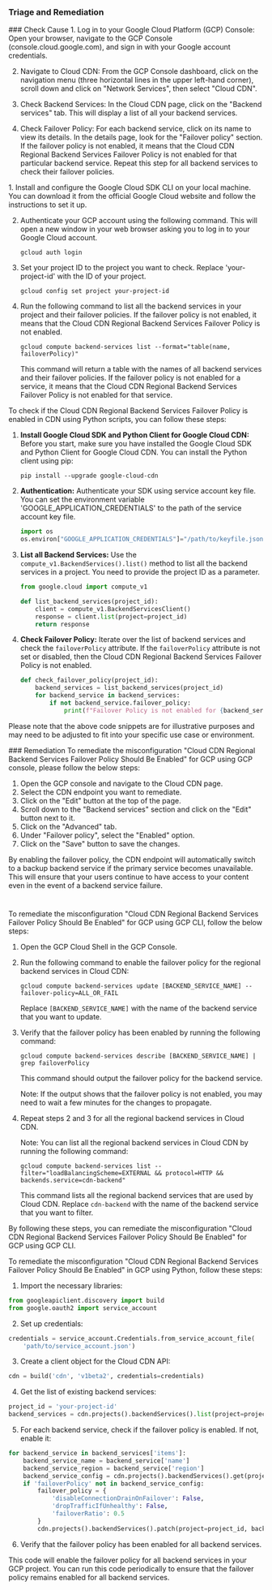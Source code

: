 
### Triage and Remediation
<Tabs>

<Tab title='Cause'>
### Check Cause
<AccordionGroup>
<Accordion title='Using Console' defaultOpen='true'>
1. Log in to your Google Cloud Platform (GCP) Console: Open your browser, navigate to the GCP Console (console.cloud.google.com), and sign in with your Google account credentials.

2. Navigate to Cloud CDN: From the GCP Console dashboard, click on the navigation menu (three horizontal lines in the upper left-hand corner), scroll down and click on "Network Services", then select "Cloud CDN".

3. Check Backend Services: In the Cloud CDN page, click on the "Backend services" tab. This will display a list of all your backend services.

4. Check Failover Policy: For each backend service, click on its name to view its details. In the details page, look for the "Failover policy" section. If the failover policy is not enabled, it means that the Cloud CDN Regional Backend Services Failover Policy is not enabled for that particular backend service. Repeat this step for all backend services to check their failover policies.
</Accordion>

<Accordion title='Using CLI'>
1. Install and configure the Google Cloud SDK CLI on your local machine. You can download it from the official Google Cloud website and follow the instructions to set it up.

2. Authenticate your GCP account using the following command. This will open a new window in your web browser asking you to log in to your Google Cloud account.
   ```
   gcloud auth login
   ```

3. Set your project ID to the project you want to check. Replace 'your-project-id' with the ID of your project.
   ```
   gcloud config set project your-project-id
   ```

4. Run the following command to list all the backend services in your project and their failover policies. If the failover policy is not enabled, it means that the Cloud CDN Regional Backend Services Failover Policy is not enabled.
   ```
   gcloud compute backend-services list --format="table(name, failoverPolicy)"
   ```
   This command will return a table with the names of all backend services and their failover policies. If the failover policy is not enabled for a service, it means that the Cloud CDN Regional Backend Services Failover Policy is not enabled for that service.
</Accordion>

<Accordion title='Using Python'>
To check if the Cloud CDN Regional Backend Services Failover Policy is enabled in CDN using Python scripts, you can follow these steps:

1. **Install Google Cloud SDK and Python Client for Google Cloud CDN:**
   Before you start, make sure you have installed the Google Cloud SDK and Python Client for Google Cloud CDN. You can install the Python client using pip:
   ```
   pip install --upgrade google-cloud-cdn
   ```

2. **Authentication:**
   Authenticate your SDK using service account key file. You can set the environment variable 'GOOGLE_APPLICATION_CREDENTIALS' to the path of the service account key file.
   ```python
   import os
   os.environ["GOOGLE_APPLICATION_CREDENTIALS"]="/path/to/keyfile.json"
   ```

3. **List all Backend Services:**
   Use the `compute_v1.BackendServices().list()` method to list all the backend services in a project. You need to provide the project ID as a parameter.
   ```python
   from google.cloud import compute_v1

   def list_backend_services(project_id):
       client = compute_v1.BackendServicesClient()
       response = client.list(project=project_id)
       return response
   ```

4. **Check Failover Policy:**
   Iterate over the list of backend services and check the `failoverPolicy` attribute. If the `failoverPolicy` attribute is not set or disabled, then the Cloud CDN Regional Backend Services Failover Policy is not enabled.
   ```python
   def check_failover_policy(project_id):
       backend_services = list_backend_services(project_id)
       for backend_service in backend_services:
           if not backend_service.failover_policy:
               print(f"Failover Policy is not enabled for {backend_service.name}")
   ```

Please note that the above code snippets are for illustrative purposes and may need to be adjusted to fit into your specific use case or environment.
</Accordion>

</AccordionGroup>
</Tab>
<Tab title='Remediation'>
### Remediation

<AccordionGroup>
<Accordion title='Using Console' defaultOpen='true'>
To remediate the misconfiguration "Cloud CDN Regional Backend Services Failover Policy Should Be Enabled" for GCP using GCP console, please follow the below steps:

1. Open the GCP console and navigate to the Cloud CDN page.
2. Select the CDN endpoint you want to remediate.
3. Click on the "Edit" button at the top of the page.
4. Scroll down to the "Backend services" section and click on the "Edit" button next to it.
5. Click on the "Advanced" tab.
6. Under "Failover policy", select the "Enabled" option.
7. Click on the "Save" button to save the changes.

By enabling the failover policy, the CDN endpoint will automatically switch to a backup backend service if the primary service becomes unavailable. This will ensure that your users continue to have access to your content even in the event of a backend service failure.

#
</Accordion>

<Accordion title='Using CLI'>
To remediate the misconfiguration "Cloud CDN Regional Backend Services Failover Policy Should Be Enabled" for GCP using GCP CLI, follow the below steps:

1. Open the GCP Cloud Shell in the GCP Console.

2. Run the following command to enable the failover policy for the regional backend services in Cloud CDN:

   ```
   gcloud compute backend-services update [BACKEND_SERVICE_NAME] --failover-policy=ALL_OR_FAIL
   ```

   Replace `[BACKEND_SERVICE_NAME]` with the name of the backend service that you want to update.

3. Verify that the failover policy has been enabled by running the following command:

   ```
   gcloud compute backend-services describe [BACKEND_SERVICE_NAME] | grep failoverPolicy
   ```

   This command should output the failover policy for the backend service.

   Note: If the output shows that the failover policy is not enabled, you may need to wait a few minutes for the changes to propagate.

4. Repeat steps 2 and 3 for all the regional backend services in Cloud CDN.

   Note: You can list all the regional backend services in Cloud CDN by running the following command:

   ```
   gcloud compute backend-services list --filter="loadBalancingScheme=EXTERNAL && protocol=HTTP && backends.service=cdn-backend"
   ```

   This command lists all the regional backend services that are used by Cloud CDN. Replace `cdn-backend` with the name of the backend service that you want to filter.

By following these steps, you can remediate the misconfiguration "Cloud CDN Regional Backend Services Failover Policy Should Be Enabled" for GCP using GCP CLI.
</Accordion>

<Accordion title='Using Python'>
To remediate the misconfiguration "Cloud CDN Regional Backend Services Failover Policy Should Be Enabled" in GCP using Python, follow these steps:

1. Import the necessary libraries:

```python
from googleapiclient.discovery import build
from google.oauth2 import service_account
```

2. Set up credentials:

```python
credentials = service_account.Credentials.from_service_account_file(
    'path/to/service_account.json')
```

3. Create a client object for the Cloud CDN API:

```python
cdn = build('cdn', 'v1beta2', credentials=credentials)
```

4. Get the list of existing backend services:

```python
project_id = 'your-project-id'
backend_services = cdn.projects().backendServices().list(project=project_id).execute()
```

5. For each backend service, check if the failover policy is enabled. If not, enable it:

```python
for backend_service in backend_services['items']:
    backend_service_name = backend_service['name']
    backend_service_region = backend_service['region']
    backend_service_config = cdn.projects().backendServices().get(project=project_id, backendService=backend_service_name).execute()
    if 'failoverPolicy' not in backend_service_config:
        failover_policy = {
            'disableConnectionDrainOnFailover': False,
            'dropTrafficIfUnhealthy': False,
            'failoverRatio': 0.5
        }
        cdn.projects().backendServices().patch(project=project_id, backendService=backend_service_name, body={'failoverPolicy': failover_policy}).execute()
```

6. Verify that the failover policy has been enabled for all backend services.

This code will enable the failover policy for all backend services in your GCP project. You can run this code periodically to ensure that the failover policy remains enabled for all backend services.
</Accordion>

</AccordionGroup>
</Tab>
</Tabs>

